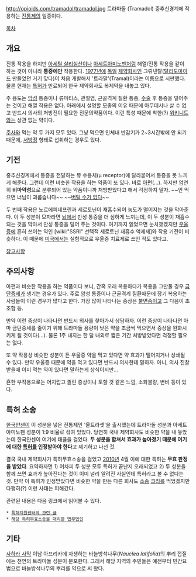 http://opioids.com/tramadol/tramadol.jpg
트라마돌 (Tramadol)
중추신경계에 작용하는 [[진통제]]의 일종이다.

[[목차]]

== 개요 ==
진통 작용을 하지만 [[아세틸 살리실산]]이나 [[아세트아미노펜]]처럼 해열/진통 작용을 같이 하는 것이 아니라 '''통증에만''' 작용한다. [[1977년]]에 [[독일]] [[제약회사]]인 그뤼넨탈([[탈리도마이드]] 만들었던 거기 맞다)이 처음 개발해서 '트라말'(Tramal)이라는 이름으로 시판했다. 물론 현재는 [[특허]]가 만료되어 한국 제약회사도 복제약을 내놓고 있다.

주 용도는 [[암]]성 통증이나 류마티스, 관절염, 근골격계 질환 통증, [[수술]] 후 통증을 덜어주는 것이고 해열 작용은 없다. 아래에서 설명할 모종의 이유 때문에 아무데서나 살 수 없고 반드시 의사의 처방전이 필요한 전문의약품이다. 이런 특성 때문에 착한(?) [[위키니트]]와는 상관 없는 약이다.

[[주사]]와 먹는 약 두 가지 모두 있다. 그냥 먹으면 인체내 반감기가 2~3시간밖에 안 되기 때문에, [[서방정]] 형태로 섭취하는 경우도 있다.

== 기전 ==
중추신경계에서 통증을 전달하는 뮤 수용체(μ receptor)에 달라붙어서 통증을 못 느끼게 해준다. 그런데 이런 비슷한 작용을 하는 약품이 또 있다. 바로 [[아편]](…). 하지만 엄연히 '''비마약성'''으로 분류되어 있는 약품이니까 처방받았다고 해서 걱정하지 말자. ~~안 먹으면 너님이 괴롭습니다~~ ~~[[버틸 수가 없다]]~~

두 번째 작용은 노르에피네프린과 세로토닌이 재흡수되어 농도가 떨어지는 것을 막아준다. 이 두 성분이 모자라면 [[뇌]]에서 만성 통증을 더 심하게 느끼는데, 이 두 성분이 재흡수되는 것을 막아서 만성 통증을 덜어 주는 것이다. 여기까지 읽었으면 눈치챘겠지만 [[우울증]]에 흔히 쓰이는 약인 [wiki:"SSRI" 선택적 세로토닌 재흡수 억제제]와 작용 기전이 비슷하다. 이 때문에 [[미국]]에서는 실험적으로 우울증 치료제로 쓰인 적도 있다고.

[http://drug.mfds.go.kr/html/CLASS/rndmoa/file/c03cancer/50_Tramadol%20HCI.htm 참고사항]

== 주의사항 ==
아편과 비슷한 작용을 하는 약품이다 보니, 간혹 오래 복용하다가 복용을 그만둘 경우 [[금단증세]]가 생기는 경우가 있다. 주로 암성 통증이나 근골격계 질환때문에 장기 복용하는 사람들이 이런 경우가 많다고 한다. 가장 많이 나타나는 증상은 [[불면증]]이고 그 다음이 초조함 등.

만약 이런 증상이 나타나면 반드시 의사를 찾아가서 상담하자. 이런 증상이 나타나면 아마 금단증세를 줄이기 위해 트라마돌 용량이 낮은 약을 조금씩 먹으면서 증상을 완화시키게 될 것이다(…). 물론 1주 내지는 한 달 내외로 짧은 기간 처방받았다면 걱정할 필요는 없다.

또 약 작용상 비슷한 성분이 든 우울증 약을 먹고 있다면 약 효과가 떨어지거나 상쇄될 수 있다. 만약 우울증 때문에 약을 먹고 있다면 반드시 의사한테 말하자. 아니, 의사 진찰 받을때 이미 먹는 약이 있다면 말하는게 상식이지만…

흔한 부작용으로는 어지럽고 졸린 증상이나 토할 것 같은 느낌, 소화불량, 변비 등이 있다.

== 특허 소송 ==
[[한국얀센]]이 이 성분을 넣은 진통제인 '울트라셋'을 출시했는데 트라마돌 성분과 아세트아미노펜 성분이 1:9 비율로 섞여 있었다. 당연히 국내 제약회사도 비슷한 약을 내 놓았는데 한국얀센이 여기에 태클을 걸었다. '''두 성분을 합쳐서 효과가 높아졌기 때문에 여기에 대한 [[특허]]를 인정받아야 한다'''고 제기하고 나선 것.

결국 국내 제약회사가 특허무효소송을 걸었고 [[2010년]] 4월 이에 대한 특허는 '''무효 판정을 받았다'''. 요약하자면 1) 어차피 두 성분 모두 특허가 끝난지 오래되었고 2) 두 성분을 함께 쓰면 효과가 높아진다는 것이 이미 널리 알려진 사실인데 특허라고 볼 수 없다는 것. 만약 이 특허가 인정받았다면 비슷한 약을 만든 다른 회사도 [[소송]] [[크리]]를 먹었겠지만 다행히(?) 이런 사태는 피해갔다.

관련된 내용은 다음 링크에서 읽어볼 수 있다.
 * [http://ipac.kr/Info/NoticeView.aspx?SEQ=2998 특허지원센터의 관련 글]
 * [http://www.yschang.co.kr/KR/koreanip/News_view.asp?insNo=273&cpage=26&gubun=U 해당 특허무효소송을 대리한 법무법인]

== 기타 ==
[[사하라 사막]] 이남 아프리카에 자생하는 바늘방석나무(''Nauclea latifolia'')의 뿌리 껍질에는 천연의 트라마돌 성분이 분포한다. 그래서 해당 지역의 주민들은 예전부터 민간요법으로 바늘방석나무의 뿌리를 약으로 써 왔다.
